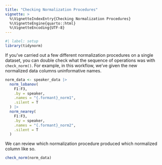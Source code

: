 ```yaml
---
title: "Checking Normalization Procedures"
vignette: >
  %\VignetteIndexEntry{Checking Normalization Procedures}
  %\VignetteEngine{quarto::html}
  %\VignetteEncoding{UTF-8}
---
```


```r
#| label: setup
library(tidynorm)
```

If you've carried out a few different normalization procedures on a single dataset, you can double check what the sequence of operations was with `check_norm()`.
For example, in this workflow, we've given the new normalized data columns uninformative names.

```r
norm_data <- speaker_data |> 
  norm_lobanov(
    F1:F3,
    .by = speaker,
    .names = "{.formant}_norm1",
    .silent = T
  ) |> 
  norm_nearey(
    F1:F3,
    .by = speaker,
    .names = "{.formant}_norm2",
    .silent = T
  )
```

We can review which normalization procedure produced which normalized column like so.

```r
check_norm(norm_data)
```
